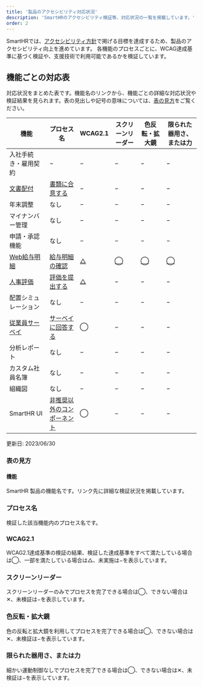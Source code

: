 ```yaml
---
title: '製品のアクセシビリティ対応状況'
description: 'SmartHRのアクセシビリティ検証等、対応状況の一覧を掲載しています。'
order: 2 
---
```



SmartHRでは、[アクセシビリティ方針](../policy/)で掲げる目標を達成するため、製品のアクセシビリティ向上を進めています。
各機能のプロセスごとに、WCAG達成基準に基づく検証や、支援技術で利用可能であるかを検証しています。

## 機能ごとの対応表
対応状況をまとめた表です。機能名のリンクから、機能ごとの詳細な対応状況や検証結果を見られます。表の見出しや記号の意味については、[表の見方](./#h3-0)をご覧ください。

<Table>
  <thead>
    <tr>
      <Th>機能</Th>
      <Th>プロセス名</Th>
      <Th>WCAG2.1</Th>
      <Th>スクリーンリーダー</Th>
      <Th>色反転・拡大鏡</Th>
      <Th>限られた器用さ、または力</Th>
    </tr>
  </thead>
  <tbody>
    <tr>
      <td>
        入社手続き・雇用契約
      </td>
      <td>
        −
      </td>
      <td>
        −
      </td>
      <td>
        −
      </td>
      <td>
        −
      </td>
      <td>
        −
      </td>
    </tr>
    <tr>
      <td>
        <a href="./distribution/">文書配付</a>
      </td>
      <td>
        <a href="./distribution/#h2-0">書類に合意する</a>
      </td>
      <td>
        −
      </td>
      <td>
        −
      </td>
      <td>
        −
      </td>
      <td>
        −
      </td>
    </tr>
    <tr>
      <td>
        年末調整
      </td>
      <td>
        なし
      </td>
      <td>
        −
      </td>
      <td>
        −
      </td>
      <td>
        −
      </td>
      <td>
        −
      </td>
    </tr>
    <tr>
      <td>
        マイナンバー管理
      </td>
      <td>
        なし
      </td>
      <td>
        −
      </td>
      <td>
        −
      </td>
      <td>
        −
      </td>
      <td>
        −
      </td>
    </tr>
    <tr>
      <td>
        申請・承認機能
      </td>
      <td>
        なし
      </td>
      <td>
        −
      </td>
      <td>
        −
      </td>
      <td>
        −
      </td>
      <td>
        −
      </td>
    </tr>
    <tr>
      <td>
        <a href="./payslips/">Web給与明細</a>
      </td>
      <td>
        <a href="./payslips/#h2-0">給与明細の確認</a>
      </td>
      <td>
        <a href="./payslips/#h3-2">△</a>
      </td>
      <td>
        <a href="./payslips/#h3-3">◯</a>
      </td>
      <td>
        <a href="./payslips/#h3-4">◯</a>
      </td>
      <td>
        <a href="./payslips/#h3-5">◯</a>
      </td>
    </tr>
    <tr>
      <td>
        <a href="./evaluation">人事評価</a>
      </td>
      <td>
        <a href="./evaluation/#h2-0">評価を提出する</a>
      </td>
      <td>
        <a href="./evaluation/#h3-2">△</a>
      </td>
      <td>
        −
      </td>
      <td>
        −
      </td>
      <td>
        −
      </td>
    </tr>
    <tr>
      <td>
        配置シミュレーション
      </td>
      <td>
        なし
      </td>
      <td>
        −
      </td>
      <td>
        −
      </td>
      <td>
        −
      </td>
      <td>
        −
      </td>
    </tr>
    <tr>
      <td>
        <a href="./survey/">従業員サーベイ</a>
      </td>
      <td>
        <a href="./survey/#3-2">サーベイに回答する</a>
      </td>
      <td>
        ◯
      </td>
      <td>
        −
      </td>
      <td>
        −
      </td>
      <td>
        −
      </td>
    </tr>
    <tr>
      <td>
        分析レポート
      </td>
      <td>
        なし
      </td>
      <td>
        −
      </td>
      <td>
        −
      </td>
      <td>
        −
      </td>
      <td>
        −
      </td>
    </tr>
    <tr>
      <td>
        カスタム社員名簿
      </td>
      <td>
        なし
      </td>
      <td>
        −
      </td>
      <td>
        −
      </td>
      <td>
        −
      </td>
      <td>
        −
      </td>
    </tr>
    <tr>
      <td>
        組織図
      </td>
      <td>
        なし
      </td>
      <td>
        −
      </td>
      <td>
        −
      </td>
      <td>
        −
      </td>
      <td>
        −
      </td>
    </tr>
    <tr>
      <td>
        SmartHR UI
      </td>
      <td>
        <a href="https://smarthr.design/accessibility/test/202112/">非推奨以外のコンポーネント</a>
      </td>
      <td>
        ◯
      </td>
      <td>
        −
      </td>
      <td>
        −
      </td>
      <td>
        −
      </td>
    </tr>
  </tbody>
</Table>
更新日: <time datatime="2023-06-30">2023/06/30</time>

### 表の見方
#### 機能
SmartHR 製品の機能名です。リンク先に詳細な検証状況を掲載しています。
### プロセス名
検証した該当機能内のプロセス名です。
### WCAG2.1
 WCAG2.1達成基準の検証の結果、検証した達成基準をすべて満たしている場合は◯、一部を満たしている場合は△、未実施は−を表示しています。
### スクリーンリーダー
スクリーンリーダーのみでプロセスを完了できる場合は◯、できない場合は✕、未検証は−を表示しています。

### 色反転・拡大鏡
色の反転と拡大鏡を利用してプロセスを完了できる場合は◯、できない場合は✕、未検証は−を表示しています。

### 限られた器用さ、または力
細かい運動制御なしでプロセスを完了できる場合は◯、できない場合は✕、未検証は−を表示しています。